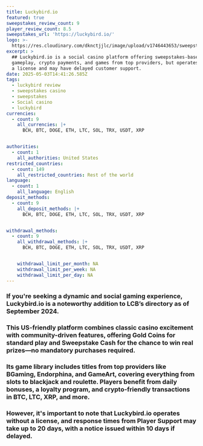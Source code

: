 ```yaml
---
title: Luckybird.io
featured: true
sweepstakes_review_count: 9
player_review_count: 8.5
sweepstakes_url: 'https://luckybird.io/'
logo: >-
  https://res.cloudinary.com/dknctjjlc/image/upload/v1746443653/sweepstakes/Property-1LuckyBird-Casno-1_leotzl.svg
excerpt: >
  ## Luckybird.io is a social casino platform offering sweepstakes-based
  gameplay, crypto payments, and games from top providers, but operates without
  a license and may have delayed customer support.
date: 2025-05-03T14:41:26.585Z
tags:
  - luckybird review
  - sweepstakes casino
  - sweepstakes
  - Social casino
  - luckybird
currencies:
  - count: 9
    all_currencies: |+
      BCH, BTC, DOGE, ETH, LTC, SOL, TRX, USDT, XRP


authorities:
  - count: 1
    all_authorities: United States
restricted_countries:
  - count: 149
    all_restricted_countries: Rest of the world
language:
  - count: 1
    all_language: English
deposit_methods:
  - count: 9
    all_deposit_methods: |+
      BCH, BTC, DOGE, ETH, LTC, SOL, TRX, USDT, XRP


withdrawal_methods:
  - count: 9
    all_withdrawal_methods: |+
      BCH, BTC, DOGE, ETH, LTC, SOL, TRX, USDT, XRP


    withdrawal_limit_per_month: NA
    withdrawal_limit_per_week: NA
    withdrawal_limit_per_day: NA
---
```


### If you're seeking a dynamic and social gaming experience, Luckybird.io is a noteworthy addition to LCB’s directory as of September 2024. 

### This US-friendly platform combines classic casino excitement with community-driven features, offering Gold Coins for standard play and Sweepstake Cash for the chance to win real prizes—no mandatory purchases required. 

### Its game library includes titles from top providers like BGaming, Endorphina, and GameArt, covering everything from slots to blackjack and roulette. Players benefit from daily bonuses, a loyalty program, and crypto-friendly transactions in BTC, LTC, XRP, and more. 

### However, it's important to note that Luckybird.io operates without a license, and response times from Player Support may take up to 20 days, with a notice issued within 10 days if delayed.
